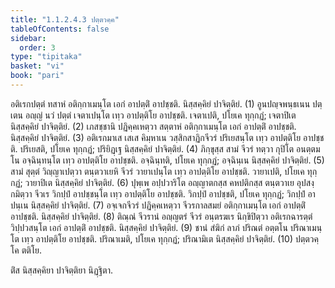 ```yaml
---
title: "1.1.2.4.3 ปตฺตวคฺค"
tableOfContents: false
sidebar:
  order: 3
type: "tipitaka"
basket: "vi"
book: "pari"
---
```



<DynamicBreadcrumb />

<Division number="164" book="pari">

<Paragraph number="374" book="pari">
อติเรกปตฺตํ ทสาหํ อติกฺกาเมนฺโต เอกํ อาปตฺติํ อาปชฺชติ. นิสฺสคฺคิยํ ปาจิตฺติยํ. (1)
</Paragraph>

<Paragraph number="375" book="pari">
อูนปญฺจพนฺธเนน ปตฺเตน อญฺญํ นวํ ปตฺตํ เจตาเปนฺโต เทฺว อาปตฺติโย อาปชฺชติ. เจตาเปติ, ปโยเค ทุกฺกฏํ; เจตาปิเต นิสฺสคฺคิยํ ปาจิตฺติยํ. (2)
</Paragraph>

<Paragraph number="376" book="pari">
เภสชฺชานิ ปฏิคฺคเหตฺวา สตฺตาหํ อติกฺกาเมนฺโต เอกํ อาปตฺติํ อาปชฺชติ. นิสฺสคฺคิยํ ปาจิตฺติยํ. (3)
</Paragraph>

<Paragraph number="377" book="pari">
อติเรกมาเส เสเส คิมฺหาเน วสฺสิกสาฏิกจีวรํ ปริเยสนฺโต เทฺว อาปตฺติโย อาปชฺชติ. ปริเยสติ, ปโยเค ทุกฺกฏํ; ปริยิฏฺเฐ นิสฺสคฺคิยํ ปาจิตฺติยํ. (4)
</Paragraph>

<Paragraph number="378" book="pari">
ภิกฺขุสฺส สามํ จีวรํ ทตฺวา กุปิโต อนตฺตมโน อจฺฉินฺทนฺโต เทฺว อาปตฺติโย อาปชฺชติ. อจฺฉินฺทติ, ปโยเค ทุกฺกฏํ; อจฺฉินฺเน นิสฺสคฺคิยํ ปาจิตฺติยํ. (5)
</Paragraph>

<Paragraph number="379" book="pari">
สามํ สุตฺตํ วิญฺญาเปตฺวา ตนฺตวาเยหิ จีวรํ วายาเปนฺโต เทฺว อาปตฺติโย อาปชฺชติ. วายาเปติ, ปโยเค ทุกฺกฏํ; วายาปิเต นิสฺสคฺคิยํ ปาจิตฺติยํ. (6)
</Paragraph>

<Paragraph number="380" book="pari">
ปุพฺเพ อปฺปวาริโต อญฺญาตกสฺส คหปติกสฺส ตนฺตวาเย อุปสงฺกมิตฺวา จีวเร วิกปฺปํ อาปชฺชนฺโต เทฺว อาปตฺติโย อาปชฺชติ. วิกปฺปํ อาปชฺชติ, ปโยเค ทุกฺกฏํ; วิกปฺปํ อาปนฺเน นิสฺสคฺคิยํ ปาจิตฺติยํ. (7)
</Paragraph>

<Paragraph number="381" book="pari">
อจฺเจกจีวรํ ปฏิคฺคเหตฺวา จีวรกาลสมยํ อติกฺกาเมนฺโต เอกํ อาปตฺติํ อาปชฺชติ. นิสฺสคฺคิยํ ปาจิตฺติยํ. (8)
</Paragraph>

<Paragraph number="382" book="pari">
ติณฺณํ จีวรานํ อญฺญตรํ จีวรํ อนฺตรฆเร นิกฺขิปิตฺวา อติเรกฉารตฺตํ วิปฺปวสนฺโต เอกํ อาปตฺติํ อาปชฺชติ. นิสฺสคฺคิยํ ปาจิตฺติยํ. (9)
</Paragraph>

<Paragraph number="383" book="pari">
ชานํ สํฆิกํ ลาภํ ปริณตํ อตฺตโน ปริณาเมนฺโต เทฺว อาปตฺติโย อาปชฺชติ. ปริณาเมติ, ปโยเค ทุกฺกฏํ; ปริณามิเต นิสฺสคฺคิยํ ปาจิตฺติยํ. (10)

</Paragraph>
</Division>

<Paragraph number="384" type="center" book="pari">
ปตฺตวคฺโค ตติโย.

  
ติํส นิสฺสคฺคิยา ปาจิตฺติยา นิฏฺฐิตา.
</Paragraph>
